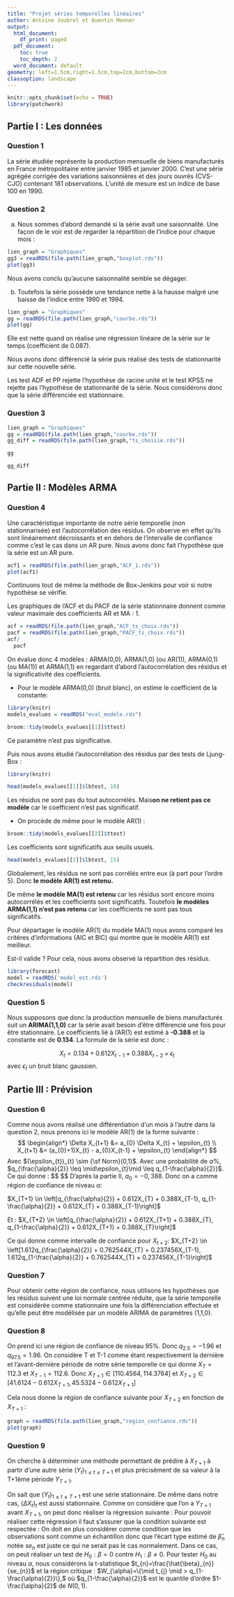 ```yaml
---
title: "Projet séries temporelles linéaires"
author: Antoine Joubrel et Quentin Menner
output:
  html_document:
    df_print: paged
  pdf_document:
    toc: true
    toc_depth: 2
  word_document: default
geometry: left=1.5cm,right=1.5cm,top=2cm,bottom=2cm
classoption: landscape
---
```


```r
knitr::opts_chunk$set(echo = TRUE)
library(patchwork)
```

##  Partie I : Les données

### Question 1

La série étudiée représente la production mensuelle de biens manufacturés en France métropolitaine entre janvier 1985 et janvier 2000. C'est une série agrégée corrigée des variations saisonnières et des jours ouvrés (CVS-CJO) contenant 181 observations. L'unité de mesure est un indice de base 100 en 1990.

### Question 2

a) Nous sommes d'abord demandé si la série avait une saisonnalité. Une façon de le voir est de regarder la répartition de l'indice pour chaque mois : 

```r
lien_graph = "Graphiques"
gg3 = readRDS(file.path(lien_graph,"boxplot.rds"))
plot(gg3)

```

Nous avons conclu qu'aucune saisonnalité semble se dégager.

b) Toutefois la série possède une tendance nette à la hausse malgré une baisse de l'indice entre 1990 et 1994. 

```r
lien_graph = "Graphiques"
gg = readRDS(file.path(lien_graph,"courbe.rds"))
plot(gg)

```

Elle est nette quand on réalise une régression linéaire de la série sur le temps (coefficient de 0.087).

Nous avons donc différencié la série puis réalisé des tests de stationnarité sur cette nouvelle série.

Les test ADF et PP rejette l'hypothèse de racine unité et le test KPSS ne rejette pas l'hypothèse de stationnarité de la série. Nous considérons donc que la série différenciée est stationnaire.

### Question 3

```r
lien_graph = "Graphiques"
gg = readRDS(file.path(lien_graph,"courbe.rds"))
gg_diff = readRDS(file.path(lien_graph,"ts_choisie.rds"))

gg

gg_diff
```

## Partie II : Modèles ARMA

### Question 4

Une caractéristique importante de notre série temporelle (non stationnarisée) est l'autocorrélation des résidus. On observe en effet qu'ils sont linéairement décroissants et en dehors de  l'intervalle de confiance comme c'est le cas dans un AR pure. Nous avons donc fait l'hypothèse que la série est un AR pure.

```r

acf1 = readRDS(file.path(lien_graph,"ACF_1.rds"))
plot(acf1)

```

Continuons tout de même la méthode de Box-Jenkins pour voir si notre hypothèse se vérifie.

Les graphiques de l'ACF et du PACF de la série stationnaire donnent comme valeur maximale des coefficients AR et MA : 1.

```r

acf = readRDS(file.path(lien_graph,"ACF_ts_choix.rds"))
pacf = readRDS(file.path(lien_graph,"PACF_ts_choix.rds"))
acf/
  pacf

```

On évalue donc 4 modèles : ARMA(0,0), ARMA(1,0) (ou AR(1)), ARMA(0,1) (ou MA(1)) et ARMA(1,1) en regardant d'abord l'autocorrélation des résidus et la significativité des coefficients.

- Pour le modèle ARMA(0,0) (bruit blanc), on estime le coefficient de la constante:
```r
library(knitr)
models_evalues = readRDS("eval_modele.rds")

broom::tidy(models_evalues[[1]]$ttest)
```

Ce paramètre n'est pas significative.

Puis nous avons étudié l'autocorrélation des résidus par des tests de Ljung-Box :

```r
library(knitr)

head(models_evalues[[1]]$lbtest, 10)
```

Les résidus ne sont pas du tout autocorrélés. Mais**on ne retient pas ce modèle** car le coefficient n'est pas significatif.

- On procède de même pour le modèle AR(1) : 
```r
broom::tidy(models_evalues[[2]]$ttest)
```

Les coefficients sont significatifs aux seuils usuels.

```r
head(models_evalues[[2]]$lbtest, 15)
```

Globalement, les résidus ne sont pas corrélés entre eux (à part pour l'ordre 5). Donc **le modèle AR(1) est retenu.**

De même **le modèle MA(1) est retenu** car les résidus sont encore moins autocorrélés et les coefficients sont significatifs. Toutefois **le modèles ARMA(1,1) n'est pas retenu** car les coefficients ne sont pas tous significatifs.

Pour départager le modèle AR(1) du modèle MA(1) nous avons comparé les critères d'informations (AIC et BIC) qui montre que le modèle AR(1) est meilleur.

Est-il valide ? Pour cela, nous avons observé la répartition des résidus.
```r
library(forecast)
model = readRDS('model_est.rds')
checkresiduals(model)
```

### Question 5

Nous supposons que donc la production mensuelle de biens manufacturés suit un **ARIMA(1,1,0)** car la série avait besoin d'être différencié une fois pour être stationnaire.
Le coefficients lié à l'AR(1) est estimé à **-0.388** et la constante est de **0.134**. La formule de la série est donc :

$$
X_t = 0.134 + 0.612X_{t-1} + 0.388X_{t-2} + \epsilon_t
$$
avec $\epsilon_t$ un bruit blanc gaussien.

## Partie III : Prévision

### Question 6

Comme nous avons réalisé une différentiation d'un mois à l'autre dans la question 2, nous prenons ici le modèle AR(1) de la forme suivante :
$$
\begin{align*}
\Delta X_{t+1} &= a_{0} \Delta X_{t} + \epsilon_{t} \\
X_{t+1} &= (a_{0}+1)X_{t} - a_{0}X_{t-1} + \epsilon_{t}
\end{align*}
$$
Avec $(\epsilon_{t})_{t} \sim {\sf Norm}(0,1)$. Avec une probabilité de $\alpha\%$, $q_{\frac{\alpha}{2}} \leq \mid\epsilon_{t}\mid \leq q_{1-\frac{\alpha}{2}}$. Ce qui donne :
$$
\begin{align*}
q_{\frac{\alpha}{2}} + (a_{0}+1)X_{T} - a_{0}X_{T-1} \leq &X_{T+1} \leq q_{1-\frac{\alpha}{2}} + (a_{0}+1)X_{T} - a_{0}X_{T-1} \\ \\

\text{Et : } q_{\frac{\alpha}{2}} + (a_{0}+1)X_{T+1} - a_{0}X_{T} \leq &X_{T+2} \leq q_{1-\frac{\alpha}{2}} + (a_{0}+1)X_{T+1} - a_{0}X_{T} \\

q_{\frac{\alpha}{2}} + (a_{0}+1)(q_{\frac{\alpha}{2}} + (a_{0}+1)X_{T} - a_{0}X_{T-1}) - a_{0}X_{T} \leq &X_{T+2} \leq q_{1-\frac{\alpha}{2}} + (a_{0}+1)(q_{1-\frac{\alpha}{2}} + (a_{0}+1)X_{T} - a_{0}X_{T-1}) - a_{0}X_{T} \\

(a_{0}+2)q_{\frac{\alpha}{2}} + (a_{0}^2+a_{0}+1)X_{T} - a_{0}(a_{0}+1)X_{T-1} \leq &X_{T+2} \leq (a_{0}+2)q_{1-\frac{\alpha}{2}} + (a_{0}^2+a_{0}+1)X_{T} - a_{0}(a_{0}+1)X_{T-1} \\

\end{align*}
$$
D'après la partie II, $a_{0} = -0,388$. Donc on a comme région de confiance de niveau $\alpha$:

$X_{T+1} \in \left[q_{\frac{\alpha}{2}} + 0.612X_{T} + 0.388X_{T-1}, q_{1-\frac{\alpha}{2}} + 0.612X_{T} + 0.388X_{T-1}\right]$

Et : $X_{T+2} \in \left[q_{\frac{\alpha}{2}} + 0.612X_{T+1} + 0.388X_{T}, q_{1-\frac{\alpha}{2}} + 0.612X_{T+1} + 0.388X_{T}\right]$

Ce qui donne comme intervalle de confiance pour $X_{t+2}$: $X_{T+2} \in \left[1.612q_{\frac{\alpha}{2}} + 0.762544X_{T} + 0.237456X_{T-1}, 1.612q_{1-\frac{\alpha}{2}} + 0.762544X_{T} + 0.237456X_{T-1}\right]$

### Question 7 

Pour obtenir cette région de confiance, nous utilisons les hypothèses que les résidus suivent une loi normale centrée réduite, que la série temporelle est considérée comme stationnaire une fois la différenciation effectuée et qu'elle peut être modélisée par un modèle ARIMA de paramètres (1,1,0).

### Question 8

On prend ici une région de confiance de niveau 95%. Donc $q_{2.5}=-1.96$ et $q_{97.5}=1.96$. On considère T et T-1 comme étant respectivement la dernière et l'avant-dernière période de notre série temporelle ce qui donne $X_{T}=112.3$ et $X_{T-1}=112.6$. Donc $X_{T+1} \in \left[110.4564,114.3764\right]$ et 
$X_{T+2} \in \left[41.6124 - 0.612X_{T+1},45.5324 - 0.612X_{T+1}\right]$

Cela nous donne la région de confiance suivante pour $X_{T+2}$ en fonction de $X_{T+1}$ :
```r

graph = readRDS(file.path(lien_graph,"region_confiance.rds"))
plot(graph)
```


### Question 9

On cherche à déterminer une méthode permettant de prédire à $X_{T+1}$ à partir d'une autre série $(Y_{t})_{1 \leq t \leq T+1}$ et plus précisément de sa valeur à la T+1ème période $Y_{T+1}$.

On sait que $(Y_{t})_{1 \leq t \leq T+1}$ est une série stationnaire. De même dans notre cas, $(\Delta X_{t})_{t}$ est aussi stationnaire. Comme on considère que l'on a $Y_{T+1}$ avant $X_{T+1}$, on peut donc réaliser la régression suivante : 
\begin{align*}
\Delta X_{T+1} &= \beta Y_{T+1} + c + u_{t} \\
X_{T+1} &= \beta Y_{T+1} + X_{T} + c + u_{t} \\
\text{Avec : }\beta &= \frac{Cov(X_{t},Y_{t})}{Var(X_{t})} \\
\text{et }c &= EY_{t}-\beta EX_{t} \\
\end{align*}
Pour pouvoir réaliser cette régression il faut s'assurer que la condition suivante est respectée :
\begin{align*}
\beta \neq 0 &\iff Cov(X_{t},Y_{t}) \neq 0 \\
\end{align*}
On doit en plus considérer comme condition que les observations sont comme un échantillon donc que l'écart type estimé de $\hat{\beta}_{n}$ notée $se_{n}$ est juste ce qui ne serait pas le cas normalement.
Dans ce cas, on peut réaliser un test de $H_{0} : \beta = 0$ contre $H_{1} : \beta \neq 0$.
Pour tester $H_{0}$ au niveau $\alpha$, nous considérons la t-statistique $t_{n}=\frac{\hat{\beta}_{n}}{se_{n}}$ et la région critique :
$W_{\alpha}=\{\mid t_{j} \mid > q_{1-\frac{\alpha}{2}}\},$
où $q_{1-\frac{\alpha}{2}}$ est le quantile d'ordre $1-\frac{\alpha}{2}$ de $N(0,1)$.